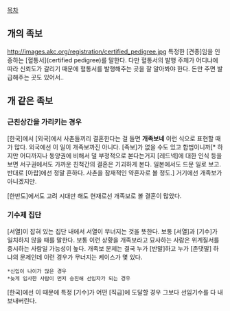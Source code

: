 [[목차]]
== 개의 족보 ==
http://images.akc.org/registration/certified_pedigree.jpg
특정한 [견종]임을 인증하는 [혈통서](certified pedigree)를 말한다. 다만 혈통서의 발행 주체가 어디냐에 따라 신뢰도가 갈리기 때문에 혈통서를 발행해주는 곳을 잘 알아봐야 한다. 돈만 주면 발급해주는 곳도 있어서..
== 개 같은 족보 ==
=== 근친상간을 가리키는 경우 ===
[한국]에서 [외국]에서 사촌들끼리 결혼한다는 걸 들면 '''개족보네''' 이런 식으로 표현할 때가 많다. 외국에선 이 일이 개족보까진 아니다. [족보]가 없을 수도 있고 합법이니까[* 하지만 어디까지나 동양권에 비해서 덜 부정적으로 본다는거지 [레드넥]에 대한 인식 등을 보면 서구권에서도 가까운 친척간의 결혼은 기괴하게 본다. 일본에서도 드문 일로 보고. 반대로 [아랍]에선 정말 흔하다. 사촌을 잠재적인 약혼자로 볼 정도.] 거기에선 개족보가 아니겠지만.

[한반도]에서도 고려 시대만 해도 현재로선 개족보로 볼 결혼이 많았다.
=== 기수제 집단 ===
[서열]이 잡혀 있는 집단 내에서 서열이 무너지는 것을 뜻한다. 보통 [서열]과 [기수]가 일치하지 않을 때를 말한다. 보통 이런 상황을 개족보라고 묘사하는 사람은 위계질서를 중시하는 사람일 가능성이 높다. 개족보 문제는 결국 누가 [반말]하고 누가 [존댓말] 하냐의 문제인데 이런 경우가 무너지는 케이스가 몇 있다.

 *신입이 나이가 많은 경우
 *늦게 입사한 사람이 먼저 승진해 선임자가 되는 경우

[한국]에선 이 때문에 특정 [기수]가 어떤 [직급]에 도달할 경우 그보다 선임기수를 다 내보내버린다.
